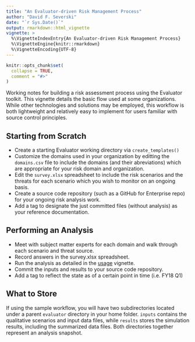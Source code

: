 ```yaml
---
title: "An Evaluator-driven Risk Management Process"
author: "David F. Severski"
date: "`r Sys.Date()`"
output: rmarkdown::html_vignette
vignette: >
  %\VignetteIndexEntry{An Evaluator-driven Risk Management Process}
  %\VignetteEngine{knitr::rmarkdown}
  %\VignetteEncoding{UTF-8}
---
```


```r
knitr::opts_chunk$set(
  collapse = TRUE,
  comment = "#>"
)
```

Working notes for building a risk assessment process using the Evaluator 
toolkit. This vignette details the basic flow used at some organizations. While 
other technologies and solutions may be employed, this workflow is both 
lightweight and relatively easy to implement for users familiar with source 
control principles.

## Starting from Scratch

- Create a starting Evaluator working directory via `create_templates()`
- Customize the domains used in your organization by editting the `domains.csv` 
file to include the domains (and their abreviations) which are appropriate for your 
risk domain and organization.
- Edit the `survey.xlsx` spreadsheet to include the risk scenarios and the threats 
for each scenario which you wish to monitor on an ongoing basis.
- Create a source code repository (such as a GitHub for Enterprise repo) for 
your ongoing risk analysis work.
- Add a tag to designate the just committed files (without analysis) as your reference 
documentation.

## Performing an Analysis
- Meet with subject matter experts for each domain and walk through each 
scenario and threat source.
- Record answers in the survey.xlsx spreadsheet.
- Run the analysis as detailed in the [usage](usage.html) vignette.
- Commit the inputs and results to your source code repository.
- Add a tag to reflect the state as of a certain point in time (i.e. FY18 Q1)

## What to Store

If using the sample workflow, you will have two subdirectories located under 
a parent `evaluator` directory in your home folder. `inputs` contains the 
qualitative scenarios and input data files, while `results` stores the 
simulation results, including the summarized data files. Both directories 
together represent an analysis snapshot.
